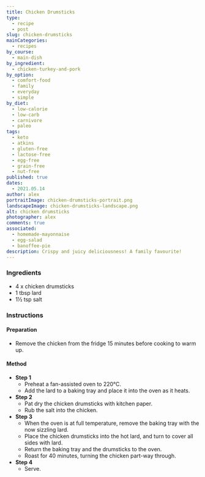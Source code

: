 ```yaml
---
title: Chicken Drumsticks
type:
  - recipe
  - post
slug: chicken-drumsticks
mainCategories:
  - recipes
by_course:
  - main-dish
by_ingredient:
  - chicken-turkey-and-pork
by_option:
  - comfort-food
  - family
  - everyday
  - simple
by_diet:
  - low-calorie
  - low-carb
  - carnivore
  - paleo
tags:
  - keto
  - atkins
  - gluten-free
  - lactose-free
  - egg-free
  - grain-free
  - nut-free
published: true
dates:
  - 2021.05.14
author: alex
portraitImage: chicken-drumsticks-portrait.png
landscapeImage: chicken-drumsticks-landscape.png
alt: chicken drumsticks
photographer: alex
comments: true
associated:
  - homemade-mayonnaise
  - egg-salad
  - banoffee-pie
description: Crispy and juicy deliciousness! A family favourite!
---
```


<Ingredients>

### Ingredients

- 4 x chicken drumsticks
- 1 tbsp lard
- 1½ tsp salt

</Ingredients>

<Instructions>

### Instructions

#### Preparation

- Remove the chicken from the fridge 15 minutes before cooking to warm up.

#### Method

- **Step 1**
  - Preheat a fan-assisted oven to 220°C.
  - Add the lard to a baking tray and place it into the oven as it heats.
- **Step 2**
  - Pat dry the chicken drumsticks with kitchen paper.
  - Rub the salt into the chicken.
- **Step 3**
  - When the oven is at full temperature, remove the baking tray with the now sizzling lard.
  - Place the chicken drumsticks into the hot lard, and turn to cover all sides with lard.
  - Return the baking tray and the drumsticks to the oven.
  - Roast for 40 minutes, turning the chicken part-way through.
- **Step 4**
  - Serve.

</Instructions>
